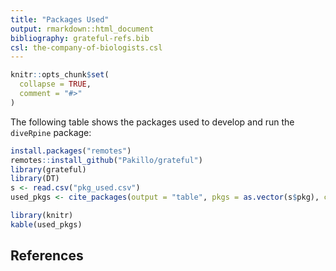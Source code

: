 ```yaml
---
title: "Packages Used"
output: rmarkdown::html_document
bibliography: grateful-refs.bib
csl: the-company-of-biologists.csl
---
```


```r
knitr::opts_chunk$set(
  collapse = TRUE,
  comment = "#>"
)
```

The following table shows the packages used to develop and run the `diveRpine` package: 

```r
install.packages("remotes")
remotes::install_github("Pakillo/grateful")
library(grateful)
library(DT)
s <- read.csv("pkg_used.csv")
used_pkgs <- cite_packages(output = "table", pkgs = as.vector(s$pkg), citation.style = "peerj")
```

```r
library(knitr)
kable(used_pkgs)
``` 

## References

